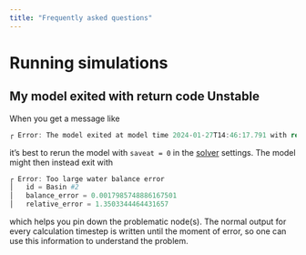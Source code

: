 ```yaml
---
title: "Frequently asked questions"
---
```



# Running simulations
## My model exited with return code Unstable

When you get a message like
```julia
┌ Error: The model exited at model time 2024-01-27T14:46:17.791 with return code Unstable. See https://docs.sciml.ai/DiffEqDocs/stable/basics/solution/#retcodes
```

it's best to rerun the model with `saveat = 0` in the [solver](reference/usage.qmd#sec-solver-settings) settings. The model might then instead exit with

```julia
┌ Error: Too large water balance error
│   id = Basin #2
│   balance_error = 0.0017985748886167501
│   relative_error = 1.3503344464431657
```

which helps you pin down the problematic node(s).
The normal output for every calculation timestep is written until the moment of error, so one can use this information to understand the problem.
